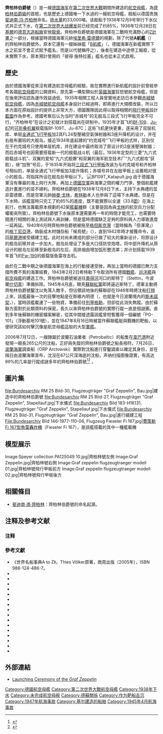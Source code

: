 {{noteTA
|1=zh-hans:战列舰;zh-hant:戰艦;
}}
{{軍艦模板
|圖片= [[File:Graf-Zeppelin-2.jpg|300px]]
|照片說明= 攝於1938年，剛下水不久的齊柏林伯爵號
|圖片2= [[File:Graf-Zeppelin-1.jpg|300px]]
|照片說明2= [[美國海軍情報局|美國海軍情報局]]於1942年印製的齊柏林伯爵號艦體配置識別圖，然而艦島的繪製與德國原設計完全不同
|名稱= 齊柏林伯爵號 [[File:War_ensign_of_Germany_(1938-1945).svg|30px]]<br /><small>Graf Zeppelin</small>
|艦種= [[航空母艦|航空母艦]]
|艦名=
|艦級= [[齊柏林伯爵級航空母艦|齊柏林伯爵級]]
|代號= 「A航艦」（{{lang|de|Flugzeugträger A}}）
|前型=
|次型=
|同型= 「[[B航艦|B航艦]]」（{{lang|de|Flugzeugträger B}}）
|數量= 
|製造= [[德意志造船廠|德意志造船廠]]
|下訂= 
|造價=  
|動工= 1936年12月28日
|下水= 1938年12月8日
|服役= 
|退役= 
|結局= 1946年被[[蘇聯|蘇聯]][[打撈|打撈]]后用作靶艦，於1947年8月16日被擊沉
|除籍= 
|狀態= 在[[格丁尼亞|格丁尼亞]]（[[波蘭|波蘭]]北部[[波羅的海|波羅的海]]港市）離岸55公里，87米水深的海底
|綽號=
|榮譽=
|排水= 
|標準= 
|基準= 24,500噸
|滿載= 31,367噸
|長度= 262.5米
|闊度= 31.5米（水線）
|吃水= 7.6 m（基準）<br />8.5米（滿載）
|飛行= 長240米 x 寬27米
|極速= 33.8節
|鍋爐= 
|引擎= [[蒸汽轮机|蒸汽轮机]]，4軸
|燃料= 
|出力= 200,000马力（折合150,000[[KW|KW]]）
|續航= 8,000海里（折合15,000公里，9200英里），19節（35千米/小时，22英里/小时）
|潛行= 
|乘員= 船員1,760人，飛行聯隊306人
|裝甲= [[水线装甲带|水线装甲]]60-100毫米<br />飞行甲板20-40毫米<br />装甲甲板40-60毫米<br />机库侧壁20毫米
|裝備= 16 × [[150毫米SK_C/28型舰炮|150毫米SK C/28型舰炮]](15 cm)<br />12 × [[10.5厘米38年式高射炮|10.5厘米38年式高射炮]](10.5 cm)<br />22 × [[37毫米SK_C/30型速射炮|37毫米SK C/30型速射炮]](防空)<br />28 × 高射炮 (2.0 cm)
|射控裝置=
|偵搜設備=
|電戰系統=
|電子設備=
|艦載機= 常規42架（战斗机12架，攻击机30架），最大50架（10架[[Bf_109戰鬥機|梅塞施米特式Bf 109型戰鬥機]]<br />20架[[Ju_87俯衝轟炸機|容克Ju 87型俯衝轟炸機]]<br />20架[[費策勒Fi_167型魚雷轟炸機|費策勒Fi 167型魚雷轟炸機]]）
|其它=
}}
'''齊柏林伯爵號'''（{{lang-en|Graf Zeppelin}}）是一艘[[戰爭海軍|德国海军]]在[[第二次世界大戰|第二次世界大戰]]期間所建造的[[航空母艦|航空母艦]]，為[[齊柏林伯爵級航空母艦|齊柏林伯爵級]]的首舰，也是歷史上德國唯一下水過的一艘航空母艦，舰船以德国贵族[[斐迪南·冯·齐柏林|斐迪南·冯·齐柏林]]命名，[[排水量|排水量]]約33,000噸。该舰船于1938年12月8号举行下水仪式并正式下水，在[[波兰战役|第二次世界大战爆发]]前已经完成了约85%，1936年12月28日在[[基爾|基爾]]的[[德意志造船廠|德意志造船廠]]安放[[龍骨|龍骨]]。齊柏林伯爵號是德國海軍在二戰時充滿野心的[[Z計畫|Z計畫]]之一部分，根據當時德國海軍元帥[[埃里希·雷德爾|埃里希·雷德爾]]的規劃，除了代號'''A航艦'''（{{lang-de|Flugzeugträger A}}）的齊柏林伯爵號外，原本它還有一艘姊妹艦「[[B航艦|B航艦]]」（{{lang-de|Flugzeugträger B}}，德國海軍在新艦實際下水之前並不會正式賦予艦名，而是以代號稱呼之），後者在建造中途停工報廢，從未實際下水，原本預計使用的「彼得·施特拉塞」艦名也從未正式啟用。

==歷史==
由於德國海軍從來沒有建造航空母艦的經驗，故在實際進行新航艦的設計前曾經參考各國[[航空母艦|航空母艦]]的公開資料，原先第一構型類似於[[英國海軍|英國海軍]]狂怒號航空母艦，但是在後來評估認為運作效益過低，1935年相關工程人員曾實地走訪日本參觀[[赤城號航空母艦|赤城號航空母艦]]，因為[[赤城號航空母艦|赤城號航空母艦]]本身設計已經過時，即將進行大規模改裝，所以日本方面在原始設計的提供上非常大方，德國團隊因此得以取得相關的[[飛行甲板|飛行甲板]]設計[[藍圖|藍圖]]作為參考。德國考察后认为当时“赤城号”的无舰岛三段式飞行甲板完全不可行，“齐柏林号”在设计之初就计划搭载尚在研制中，1935年才首飞的[[Bf-109|Bf-109]]、[[Ju-87|Ju-87]]的[[可折叠机翼|可折叠机翼]]舰载版Bf-109T、Ju-87C；这些飞机更快更重，遂采用了双层机库、单层[[全通式飞行甲板|全通式飞行甲板]]加2具FL24型壓縮空氣弹射器和3座升降机的设计，并在右舷布置较的大舰岛，接近1934年底起建的“约克城号”飞行甲板的式样，区别仅在于约克城号只使用单层机库，并在建设中最终取消了原设计的2座液壓弹射器；而后赤城号也因需要搭载新一代的舰载战斗机（最后，1936年定型的三菱“九六式舰载战斗机”、双翼的爱知“九六式舰爆”和双翼的海军航空技术厂“九六式舰攻”获胜），继“加贺”号后，于1935年开始将[[三段式飞行甲板|三段式飞行甲板]]改装为与约克城号和齐柏林号相似的，单层全通式飞行甲板加3座升降机；赤城号并在左舷甲板上设置相对很小的舰岛，将指挥所设在舰岛处甲板以下。
[[File:Bf109T_Katapult.jpg|thumb]]
由于德國海軍沒有專屬的海上飛行大隊，再加上[[德國空軍|德國空軍]]與海軍之間的權力鬥爭，整個航艦建造計畫進行的並不順利。齊柏林伯爵號在1938年12月8日下水，主持下水典禮的並非雷德爾，而是空軍元帥[[赫曼·戈林|赫曼·戈林]]，[[希特勒|希特勒]]本人也參與了這場下水典禮。但是在下水時，該艦當時只完工了約85%的進度，既不能實際以全速（33.8[[節|節]]）在海上航行，也無法籌載原本規劃的42架[[艦載機|艦載機]]群（主要是因為與[[戈林|戈林]]的航空兵力分配權衝突所致）。齊柏林伯爵號下水後原本還需要再一年的時間才能完工，也需要時間進行相關的海上測試與人員訓練，但是當時德國缺乏足夠的原料與人力導致進度一延再延。1940年6月時齊柏林伯爵號被拖至[[格但斯克灣|格但斯克灣]]（當時稱為「但澤灣」）的[[格丁尼亞|格丁尼亞港]]，偽裝成木材儲存船「候鳥號」（{{lang|de|Zugvogel}}），直到1942年時才接獲命令，返回[[基爾港|基爾港]]接受續建工程。此时对尚未建成的部分已做了较大的重新设计，将原设计的舰岛前移并进一步加大，舰岛处增设了多座大口径防空炮塔，将中部升降机从原设计的舰岛左前移至新舰岛的左后，高排烟囱增加弧形整流罩；并计划搭载1939年首飞的[[Fw_190戰鬥機|Fw-190]]的舰载版鱼雷攻击机。

由於在二戰中期之後德國海軍在海上的行動接連受挫，再加上當時的德國已無力支撐所費不貲的海軍經費，1943年2月2日希特勒下令取消所有德國[[戰艦|戰艦]]、[[巡洋艦|巡洋艦]]與[[航空母艦|航空母艦]]的建造工作。齊柏林伯爵號被送往[[奧得河|奧得河]]河口的斯特丁（Stettin，今波蘭[[什切青|什切青]]）準備拆除。1945年4月底，眼見[[蘇聯紅軍|蘇聯紅軍]]即將逼近斯特丁，德軍主動將齊柏林伯爵號鑿沈以免落入敵手，但佔領該地後的蘇聯卻在1946年時將沈船[[打撈|打撈]]上來，該艦最後一次的目擊地點是在斯維內明德（{{lang|de|Swinemünde}}，也就是今日波蘭境內的[[斯未諾契|斯未諾契]]，{{lang|pl|Świnoujście}}），當時該艦載運了一些物資，準備前往[[列寧格勒|列寧格勒]]，但卻從此消失無蹤{{cfn|Kuzin|Litinskii|y=2008|p=161}}。由於蘇聯方面對於此類資料的保密，長久以來齊柏林伯爵號的實際行蹤一直是個謎團。直到多年後蘇聯的機密檔案解密，從其中間接透露該艦曾短暫獲得一個編號「PO-101」（浮動基地101號），並在1947年8月16日時被當作蘇聯艦艇與戰機的靶船，以便研究該如何擊沉像是航空母艦這般的大型[[軍艦|軍艦]]。

2006年7月12日，一艘隸屬於波蘭石油業者{{link-pl|波羅的海石油|Petrobaltic}}（Petrobaltic）的船隻在[[韋巴|韋巴港]]附近發現一艘長265公尺的沈船，正好與失蹤的齊柏林伯爵號之船長相符。7月26日，[[波蘭海軍|波蘭海軍]]調查船{{link-pl|阿克托夫斯基號調查船|ORP Arctowski|阿克托夫斯基號}}（ORP Arctowski）實際對沈船進行穿鑿調查以確定其身份，並在隔日由波蘭海軍宣布，沈沒在87公尺深海底的沈船，声纳扫描图像證實，有高达99%的几率是行蹤成謎多年的齊柏林伯爵號<ref>{{cite news|date= 28 July 2006|url=http://news.bbc.co.uk/1/hi/world/europe/5223514.stm|title='Nazi aircraft carrier' located|work=BBC News}}</ref><ref>{{cite news|last=Boyes|first=Roger|title=Divers find Hitler's aircraft carrier|url=http://www.thetimes.co.uk/tto/news/world/europe/article2601404.ece|newspaper=[[The_Times|The Times]]|date=27 July 2006|accessdate=2 June 2013}}</ref>
。

==圖片集==
<gallery>
file:Bundesarchiv RM 25 Bild-30, Flugzeugträger "Graf Zeppelin", Bau.jpg|建造中的齊柏林伯爵號
file:Bundesarchiv RM 25 Bild-27, Flugzeugträger "Graf Zeppelin", Stapellauf.jpg|下水儀式
file:Bundesarchiv Bild 183-H16131, Flugzeugträger "Graf Zeppelin", Stapellauf.jpg|下水儀式
file:Bundesarchiv RM 25 Bild-31, Flugzeugträger "Graf Zeppelin", Bau.jpg|進行續建工程
File:Bundesarchiv Bild 146-1977-110-06, Flugzeug Fieseler Fi 167.jpg|[[費策勒Fi_167型魚雷轟炸機|費策勒Fi 167型魚雷轟炸機]]（Fieseler Fi 167），是該艦搭載的其中一種艦載機
</gallery>

==模型展示==
<gallery>
Image:Speyer collection PA125049 10.jpg|齊柏林號左側
Image:Graf Zeppelin.jpg|齊柏林號右側
Image:Graf zeppelin flugzeugtraeger modell 01.jpg|齊柏林號飛行甲板前方
Image:Graf zeppelin flugzeugtraeger modell 02.jpg|齊柏林號飛行甲板後方
</gallery>

==相關條目==
*[[斐迪南·馮·齊柏林|斐迪南·馮·齊柏林]]：齊柏林伯爵號的命名起源。
==注释及参考文献==
===注释===
{{Reflist}}
===參考文獻===

* 《世界名船事典A to Z》，Thies Völker原著，商周出版（2005年），ISBN 986-124-486-7。
* {{cite journal|author=Barker, Lt. Cmdr Edward L. |title=War Without Aircraft Carriers |publisher=United States Naval Institute Proceedings|journal=[[Proceedings_(magazine)|Proceedings]]|location=Annapolis|date=March 1954|oclc=61522996}}
* {{cite book|last=Burke |first=Stephen |title=Without Wings: The Story of Hitler's Aircraft Carrier |publisher=Trafford Publishing |date=Sep 2007 |isbn= 1-4251-2216-7|location=Victoria}}
* {{cite book|last=Breyer |first=Siegfried |title=Graf Zeppelin: The German Aircraft Carrier |location=Atglen|publisher=Schiffer Publishing Ltd |year=1989|isbn=0887402429}}
* {{cite book | last = Chesneau | first = Roger | title = Aircraft Carriers of the World, 1914 to the Present An Illustrated Encyclopedia | url = https://archive.org/details/aircraftcarriers0000ches | publisher = Brockhampton Press | year = 1998 | location = London | pages = [https://archive.org/details/aircraftcarriers0000ches/page/288 288] | isbn = 1-86019-875-9 }}
*{{Cite book |last=Gröner|first=Erich|title=German Warships: 1815–1945  | volume = Vol. I: Major Surface Vessels
|year=1990|publisher=Naval Institute Press|isbn=0-87021-790-9|location=Annapolis}}
* {{cite book|last=Israel |first=Ulrich H.-J. |title=Graf Zeppelin: Einziger Deutscher Flugzeugträger |location=Hamburg |publisher=Verlag Koehler/Mittler |year=1994|isbn=3782206029}}
* {{cite journal | last1 = Kuzin| first1 = V. P.|last2=Litinskii|first2=D. Iu.|year=2008| title =Avianosets "Graf Zeppelin"—boevoi trofei Krasnoi Armii [Aircraft Carrier Graf Zeppelin—Battle Trophy of the Red Army]| journal = Warship International | volume = 45|issue=2|pages=161–165| location = Toledo| publisher = International Naval Research Organization | issn = 0043-0374 | oclc = 1647131 | ref = harv}}
* {{cite book|last=Lake| first=Jon|title=Lancaster Squadrons 1942-43|publisher=Osprey|location=Oxford|year=2002|isbn=1-84176-313-6}}
* {{cite book| last1 = Mann| first1 = Chris| last2 = Jörgensen| first2 = Christer| year = 2003| title = Hitler's Arctic War: the German campaigns in Norway, Finland, and the USSR, 1940–1945| publisher = Thomas Dunne Books| location = New York| isbn = 978-0-312-31100-1| url = https://archive.org/details/hitlersarcticwar00mann}}
* {{cite book|last=Marshall |first=Francis L. |title=Sea Eagles: The Operational History of the Messerschmitt Bf 109T|location=Walton on Thames|publisher=Air Research Publications |year=1994|isbn=1871187230}}
* {{cite journal|author=Reynolds, Clark G. |title=Hitler's Flattop: The End of the Beginning |publisher=United States Naval Institute Proceedings |date=January 1967|journal=Proceedings|oclc=61522996}}
*{{Cite book |last1=Rohwer|first1=Jürgen|last2=Monakov|first2=Mikhail S.|title=Stalin's Ocean-going Fleet|year=2001|publisher=Frank Cass|isbn=0714648957|location=London}}
* {{cite journal | last = Schenk| first = Peter|year=2008| title =German Aircraft Carrier Developments| journal = Warship International | volume = 45|issue=2|pages=129–158| location = Toledo|publisher = International Naval Research Organization | issn = 0043-0374 | oclc = 1647131 }}
*{{cite book|last=Shirokorad|first=Alexander|year=2004|language=ru|title=Флот, который уничтожил Хрущёв (Flot, kotoryi unichtozhil Khruschev|publisher=AST publishers|ISBN=5-9602-0027-9|location=Moscow}}
* {{cite book|author=Whitley, M.J. |title=Warship 31: Graf Zeppelin, Part 1 |location=Annapolis|publisher=United States Naval Institute Press |date=July 1984|isbn=0-85177-354-0|volume=VIII}}
* {{cite book|author=Whitley, M.J. |title=Warship 33: Graf Zeppelin, Part 2 |location=Annapolis|publisher=United States Naval Institute Press| year=1985|volume=IX|isbn=0-87021-984-7}}
==外部連結==
{{commons|Category:German aircraft carrier Graf Zeppelin}}
* [https://www.youtube.com/watch?v=bglqEXoeBes Launching Ceremony of the ''Graf Zeppelin'']
{{WWIIGermanShips}}
{{德國航空母艦}}
{{Coord|55.283286|18.425858|type:landmark|display=title}}
{{Authority control}}
{{DEFAULTSORT:Graf Zeppelin}}
[[Category:德國航空母艦|Category:德國航空母艦]]
[[Category:第二次世界大戰航空母艦|Category:第二次世界大戰航空母艦]]
[[Category:1938年下水|Category:1938年下水]]
[[Category:未完成航空母舰|Category:未完成航空母舰]]
[[Category:德蘇關係|Category:德蘇關係]]
[[Category:作为靶船击沉|Category:作为靶船击沉]]
[[Category:1947年航海事故|Category:1947年航海事故]]
[[Category:基尔建造的船舶|Category:基尔建造的船舶]]
[[Category:1945年4月航海事故|Category:1945年4月航海事故]]